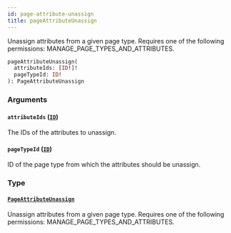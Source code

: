 ```yaml
---
id: page-attribute-unassign
title: pageAttributeUnassign
---
```


Unassign attributes from a given page type. Requires one of the following permissions: MANAGE_PAGE_TYPES_AND_ATTRIBUTES.

```graphql
pageAttributeUnassign(
  attributeIds: [ID!]!
  pageTypeId: ID!
): PageAttributeUnassign
```

### Arguments

#### `attributeIds` ([`ID`](../../../developer/api-reference/scalars/id))

The IDs of the attributes to unassign.

#### `pageTypeId` ([`ID`](../../../developer/api-reference/scalars/id))

ID of the page type from which the attributes should be unassign.

### Type

#### [`PageAttributeUnassign`](../../../developer/api-reference/objects/page-attribute-unassign)

Unassign attributes from a given page type. Requires one of the following permissions: MANAGE_PAGE_TYPES_AND_ATTRIBUTES.

